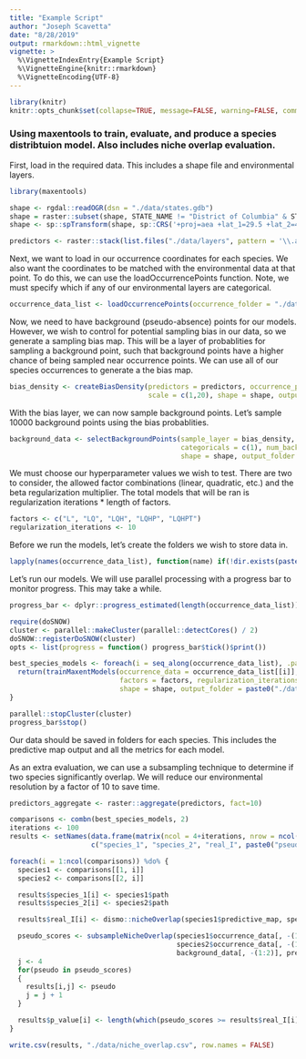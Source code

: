 ```yaml
---
title: "Example Script"
author: "Joseph Scavetta"
date: "8/28/2019"
output: rmarkdown::html_vignette
vignette: >
  %\VignetteIndexEntry{Example Script}
  %\VignetteEngine{knitr::rmarkdown}
  %\VignetteEncoding{UTF-8}
---
```


```r
library(knitr)
knitr::opts_chunk$set(collapse=TRUE, message=FALSE, warning=FALSE, comment="#>")
```

### Using maxentools to train, evaluate, and produce a species distribtuion model. Also includes niche overlap evaluation.

First, load in the required data. This includes a shape file and environmental layers.
```r
library(maxentools)

shape <- rgdal::readOGR(dsn = "./data/states.gdb")
shape = raster::subset(shape, STATE_NAME != "District of Columbia" & STATE_NAME != "Alaska" & STATE_NAME != "Hawaii")
shape <- sp::spTransform(shape, sp::CRS('+proj=aea +lat_1=29.5 +lat_2=45.5 +lat_0=37.5 +lon_0=-96 +x_0=0 +y_0=0 +datum=NAD83 +units=m +no_defs'))

predictors <- raster::stack(list.files("./data/layers", pattern = '\\.asc$', full.names = TRUE))
```

Next, we want to load in our occurrence coordinates for each species. We also want the coordinates to be matched with the environmental data at that point. To do this, we can use the loadOccurrencePoints function. Note, we must specify which if any of our environmental layers are categorical.
```r
occurrence_data_list <- loadOccurrencePoints(occurrence_folder = "./data/occurrence/", predictors = predictors, categoricals = c(1))
```

Now, we need to have background (pseudo-absence) points for our models. However, we wish to control for potential sampling bias in our data, so we generate a sampling bias map. This will be a layer of probablities for sampling a background point, such that background points have a higher chance of being sampled near occurrence points. We can use all of our species occurrences to generate a the bias map.
```r
bias_density <- createBiasDensity(predictors = predictors, occurrence_points_list = occurrence_data_list, 
                                  scale = c(1,20), shape = shape, output_folder = "./data/")
```

With the bias layer, we can now sample background points. Let's sample 10000 background points using the bias probablities.
```r
background_data <- selectBackgroundPoints(sample_layer = bias_density, occurrence_data_list = occurrence_data_list, predictors = predictors,
                                          categoricals = c(1), num_background_points = 10000, use_probabilty = TRUE, 
                                          shape = shape, output_folder = "./data/")
```

We must choose our hyperparameter values we wish to test. There are two to consider, the allowed factor combinations (linear, quadratic, etc.) and the beta regularization multiplier. The total models that will be ran is regularization iterations * length of factors.
```r
factors <- c("L", "LQ", "LQH", "LQHP", "LQHPT")
regularization_iterations <- 10
```

Before we run the models, let's create the folders we wish to store data in.
```r
lapply(names(occurrence_data_list), function(name) if(!dir.exists(paste0("./data/", name))) dir.create(paste0("./data/", name)))
```

Let's run our models. We will use parallel processing with a progress bar to monitor progress. This may take a while.
```r
progress_bar <- dplyr::progress_estimated(length(occurrence_data_list))

require(doSNOW)
cluster <- parallel::makeCluster(parallel::detectCores() / 2)
doSNOW::registerDoSNOW(cluster)
opts <- list(progress = function() progress_bar$tick()$print())

best_species_models <- foreach(i = seq_along(occurrence_data_list), .packages = c("maxentools"), .options.snow = opts) %dopar% {
  return(trainMaxentModels(occurrence_data = occurrence_data_list[[i]], background_data = background_data, predictors = predictors,
                           factors = factors, regularization_iterations = regularization_iterations, regularization_range = c(0, 2.5), 
                           shape = shape, output_folder = paste0("./data/", names(occurrence_data_list)[[i]])))
}

parallel::stopCluster(cluster)
progress_bar$stop()
```

Our data should be saved in folders for each species. This includes the predictive map output and all the metrics for each model.

As an extra evaluation, we can use a subsampling technique to determine if two species significantly overlap. We will reduce our environmental resolution by a factor of 10 to save time.
```r
predictors_aggregate <- raster::aggregate(predictors, fact=10)

comparisons <- combn(best_species_models, 2)
iterations <- 100
results <- setNames(data.frame(matrix(ncol = 4+iterations, nrow = ncol(comparisons))),
                    c("species_1", "species_2", "real_I", paste0("pseudo_I_", seq(1,iterations)), "p_value"))

foreach(i = 1:ncol(comparisons)) %do% {
  species1 <- comparisons[[1, i]]
  species2 <- comparisons[[2, i]]

  results$species_1[i] <- species1$path
  results$species_2[i] <- species2$path

  results$real_I[i] <- dismo::nicheOverlap(species1$predictive_map, species2$predictive_map)

  pseudo_scores <- subsampleNicheOverlap(species1$occurrence_data[, -(1:2)], species1$args,
                                         species2$occurrence_data[, -(1:2)], species2$args,
                                         background_data[, -(1:2)], predictors_aggregate, iterations)
  j <- 4
  for(pseudo in pseudo_scores)
  {
    results[i,j] <- pseudo
    j = j + 1
  }

  results$p_value[i] <- length(which(pseudo_scores >= results$real_I[i])) / iterations
}

write.csv(results, "./data/niche_overlap.csv", row.names = FALSE)
```
